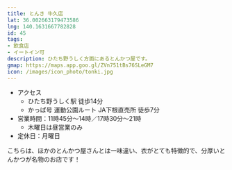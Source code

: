 ```yaml
---
title: とんき 牛久店
lat: 36.002663179473586
lng: 140.1631667782828
id: 45
tags:
- 飲食店
- イートイン可
description: ひたち野うしく方面にあるとんかつ屋です。
gmap: https://maps.app.goo.gl/ZVn751tBs76SLeGM7
icon: /images/icon_photo/tonki.jpg
---
```


<LinkedImage
  basename="aqours_forever_/tonki"
/>

- アクセス
  - ひたち野うしく駅 徒歩14分
  - かっぱ号 運動公園ルート JA下根直売所 徒歩7分
- 営業時間：11時45分～14時／17時30分～21時
  - 木曜日は昼営業のみ
- 定休日：月曜日

こちらは、ほかのとんかつ屋さんとは一味違い、衣がとても特徴的で、分厚いとんかつが名物のお店です！


